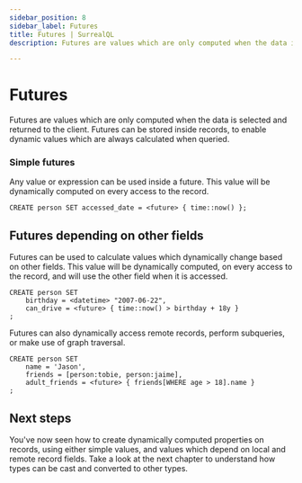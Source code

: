 ```yaml
---
sidebar_position: 8
sidebar_label: Futures
title: Futures | SurrealQL
description: Futures are values which are only computed when the data is selected and returned to the client.

---
```


# Futures

Futures are values which are only computed when the data is selected and returned to the client. Futures can be stored inside records, to enable dynamic values which are always calculated when queried.

### Simple futures

Any value or expression can be used inside a future. This value will be dynamically computed on every access to the record.

```surql
CREATE person SET accessed_date = <future> { time::now() };
```

## Futures depending on other fields

Futures can be used to calculate values which dynamically change based on other fields. This value will be dynamically computed, on every access to the record, and will use the other field when it is accessed.

```surql
CREATE person SET
    birthday = <datetime> "2007-06-22",
    can_drive = <future> { time::now() > birthday + 18y }
;
```
Futures can also dynamically access remote records, perform subqueries, or make use of graph traversal.

```surql
CREATE person SET
	name = 'Jason',
	friends = [person:tobie, person:jaime],
	adult_friends = <future> { friends[WHERE age > 18].name }
;
```

## Next steps

You've now seen how to create dynamically computed properties on records, using either simple values, and values which depend on local and remote record fields. Take a look at the next chapter to understand how types can be cast and converted to other types.

